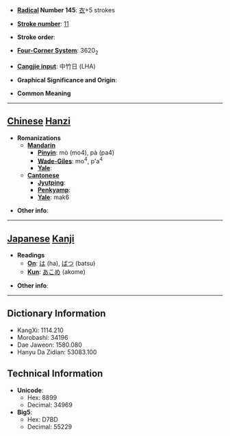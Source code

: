 * '''[[Wiktionary:Chinese radical index| Radical]] Number 145''': [[Wiktionary:Chinese radical index 衣|衣]]+5 strokes

* '''[[Wiktionary:Chinese total strokes index|Stroke number]]''': [[Wiktionary:Chinese total strokes index 11|11]]

* '''Stroke order''': 

* '''[[Wiktionary:Chinese four corner index|Four-Corner System]]''': 3620<sub>2</sub>

* '''[[Wiktionary:Chinese Cangjie index|Cangjie input]]''': 中竹日 (LHA)

* '''Graphical Significance and Origin''': 

* '''Common Meaning'''

----

== [[Chinese]] [[Hanzi]] ==

* '''Romanizations'''
** '''[[Mandarin]]'''
*** '''[[Pinyin]]''': mò (mo4), pà (pa4)
*** '''[[Wade-Giles]]''': mo<sup>4</sup>, p'a<sup>4</sup>
*** '''[[Yale]]''': 
** '''[[Cantonese]]'''
*** '''[[Jyutping]]''':
*** '''[[Penkyamp]]''': 
*** '''[[Yale]]''': mak6

* '''Other info''': 

----

== [[Japanese]] [[Kanji]] ==

* '''Readings'''
** '''[[On]]''': [[は]] (ha), [[ばつ]] (batsu)
** '''[[Kun]]''': [[あこめ]] (akome)

* '''Other info''':  

----

== Dictionary Information ==

* KangXi: 1114.210
* Morobashi: 34196
* Dae Jaweon: 1580.080
* Hanyu Da Zidian: 53083.100

== Technical Information ==

* '''Unicode''':
** Hex: 8899
** Decimal: 34969
* '''Big5''':
** Hex: D7BD
** Decimal: 55229